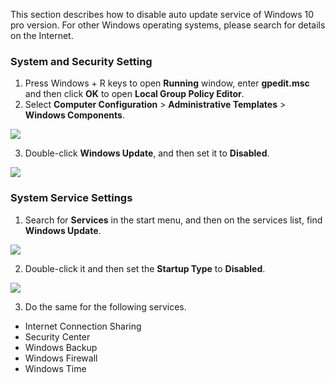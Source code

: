 
This section describes how to disable auto update service of Windows 10 pro version. For other Windows operating systems, please search for details on the Internet.

### System and Security Setting
1. Press Windows + R keys to open **Running** window, enter **gpedit.msc** and then click **OK** to open **Local Group Policy Editor**.
2. Select **Computer Configuration** > **Administrative Templates** > **Windows Components**.

<img width={450} src="https://wordpressfreezonex.oss-accelerate.aliyuncs.com/supCollector/3.png" />

3. Double-click **Windows Update**, and then set it to **Disabled**.

<img width={450} src="https://wordpressfreezonex.oss-accelerate.aliyuncs.com/supCollector/4.png" />

### System Service Settings
1. Search for **Services** in the start menu, and then on the services list, find **Windows Update**.

<img width={450} src="https://wordpressfreezonex.oss-accelerate.aliyuncs.com/supCollector/5.png" />

2. Double-click it and then set the **Startup Type** to **Disabled**.


<img width={350} src="https://wordpressfreezonex.oss-accelerate.aliyuncs.com/supCollector/6.png" />

3. Do the same for the following services.
- Internet Connection Sharing
- Security Center
- Windows Backup
- Windows Firewall
- Windows Time
